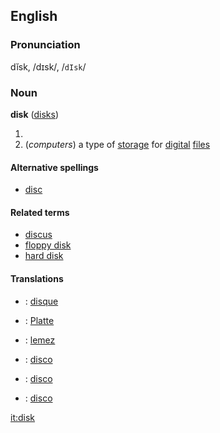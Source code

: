 ==English==
===Pronunciation===
dĭsk, /dɪsk/, /<tt>dIsk</tt>/

===Noun===
'''disk''' ([[disks]])

#{{stub}}
#(''computers'') a type of [[storage]] for [[digital]] [[files]]

====Alternative spellings====
*[[disc]]

====Related terms====
*[[discus]]
*[[floppy disk]]
*[[hard disk]]

====Translations====
*{{fr}}: [[disque]]
*{{de}}: [[Platte]]
*{{hu}}: [[lemez]]
*{{it}}: [[disco]]
*{{pt}}: [[disco]]
*{{es}}: [[disco]]

[[it:disk]]